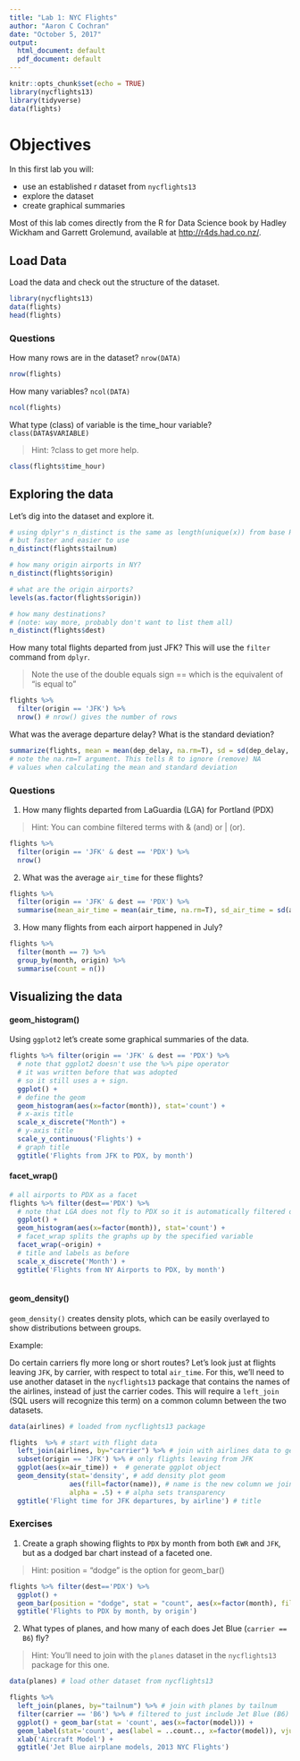 ```yaml
---
title: "Lab 1: NYC Flights"
author: "Aaron C Cochran"
date: "October 5, 2017"
output:
  html_document: default
  pdf_document: default
---
```


```r
knitr::opts_chunk$set(echo = TRUE)
library(nycflights13)
library(tidyverse)
data(flights)
```

# Objectives

In this first lab you will:

- use an established r dataset from `nycflights13`
- explore the dataset 
- create graphical summaries

Most of this lab comes directly from the R for Data Science book by Hadley Wickham and Garrett Grolemund, available at <http://r4ds.had.co.nz/>.

## Load Data

Load the data and check out the structure of the dataset.

```r
library(nycflights13)
data(flights)
head(flights)
```


### Questions

How many rows are in the dataset? `nrow(DATA)` 

```r
nrow(flights)
```


How many variables? `ncol(DATA)`

```r
ncol(flights)
```

What type (class) of variable is the time_hour variable? `class(DATA$VARIABLE)`

> Hint: ?class to get more help.

```r

class(flights$time_hour)

```

## Exploring the data

Let's dig into the dataset and explore it.


```r

# using dplyr's n_distinct is the same as length(unique(x)) from base R
# but faster and easier to use
n_distinct(flights$tailnum)

# how many origin airports in NY?
n_distinct(flights$origin)

# what are the origin airports?
levels(as.factor(flights$origin))

# how many destinations? 
# (note: way more, probably don't want to list them all)
n_distinct(flights$dest)

```

How many total flights departed from just JFK?  This will use the `filter` command from `dplyr`. 

> Note the use of the double equals sign == which is the equivalent of "is equal to"

```r

flights %>% 
  filter(origin == 'JFK') %>% 
  nrow() # nrow() gives the number of rows

```

What was the average departure delay? What is the standard deviation?

```r

summarize(flights, mean = mean(dep_delay, na.rm=T), sd = sd(dep_delay, na.rm=T)) 
# note the na.rm=T argument. This tells R to ignore (remove) NA
# values when calculating the mean and standard deviation

```

### Questions

1. How many flights departed from LaGuardia (LGA) for Portland (PDX)

> Hint: You can combine filtered terms with & (and) or | (or). 

```r

flights %>% 
  filter(origin == 'JFK' & dest == 'PDX') %>% 
  nrow()


```

2. What was the average `air_time` for these flights?

```r
flights %>% 
  filter(origin == 'JFK' & dest == 'PDX') %>% 
  summarise(mean_air_time = mean(air_time, na.rm=T), sd_air_time = sd(air_time, na.rm=T))
```

3. How many flights from each airport happened in July?

```r
flights %>% 
  filter(month == 7) %>% 
  group_by(month, origin) %>% 
  summarise(count = n())
```

## Visualizing the data

#### geom_histogram()

Using `ggplot2` let's create some graphical summaries of the data. 

```r

flights %>% filter(origin == 'JFK' & dest == 'PDX') %>%  
  # note that ggplot2 doesn't use the %>% pipe operator
  # it was written before that was adopted
  # so it still uses a + sign. 
  ggplot() + 
  # define the geom
  geom_histogram(aes(x=factor(month)), stat='count') +
  # x-axis title
  scale_x_discrete("Month") +
  # y-axis title
  scale_y_continuous('Flights') +
  # graph title
  ggtitle('Flights from JFK to PDX, by month') 

```

#### facet_wrap()


```r
# all airports to PDX as a facet
flights %>% filter(dest=='PDX') %>% 
  # note that LGA does not fly to PDX so it is automatically filtered out
  ggplot() +
  geom_histogram(aes(x=factor(month)), stat='count') +
  # facet_wrap splits the graphs up by the specified variable
  facet_wrap(~origin) +
  # title and labels as before
  scale_x_discrete('Month') +
  ggtitle('Flights from NY Airports to PDX, by month')
  
```

#### geom_density()

`geom_density()` creates density plots, which can be easily overlayed to show distributions between groups. 

Example:

Do certain carriers fly more long or short routes?  Let's look just at flights leaving `JFK`, by carrier, with respect to total `air_time`. For this, we'll need to use another dataset in the `nycflights13` package that contains the names of the airlines, instead of just the carrier codes. This will require a `left_join` (SQL users will recognize this term) on a common column between the two datasets.


```r
data(airlines) # loaded from nycflights13 package

flights  %>% # start with flight data
  left_join(airlines, by="carrier") %>% # join with airlines data to get names of airlines 
  subset(origin == 'JFK') %>% # only flights leaving from JFK
  ggplot(aes(x=air_time)) +  # generate ggplot object
  geom_density(stat='density', # add density plot geom
               aes(fill=factor(name)), # name is the new column we joined to our data
               alpha = .5) + # alpha sets transparency
  ggtitle('Flight time for JFK departures, by airline') # title
```


### Exercises


1. Create a graph showing flights to `PDX` by month from both `EWR` and `JFK`, but as a dodged bar chart instead of a faceted one. 

> Hint: position = "dodge" is the option for geom_bar()

```r
flights %>% filter(dest=='PDX') %>%
  ggplot() +
  geom_bar(position = "dodge", stat = "count", aes(x=factor(month), fill=origin)) +
  ggtitle('Flights to PDX by month, by origin')
```

2. What types of planes, and how many of each does Jet Blue (`carrier == B6`) fly? 

> Hint: You'll need to join with the `planes` dataset in the `nycflights13` package for this one.

```r
data(planes) # load other dataset from nycflights13

flights %>%
  left_join(planes, by="tailnum") %>% # join with planes by tailnum
  filter(carrier == 'B6') %>% # filtered to just include Jet Blue (B6)
  ggplot() + geom_bar(stat = 'count', aes(x=factor(model))) +
  geom_label(stat='count', aes(label = ..count.., x=factor(model)), vjust=.35) +
  xlab('Aircraft Model') +
  ggtitle('Jet Blue airplane models, 2013 NYC Flights')
```



